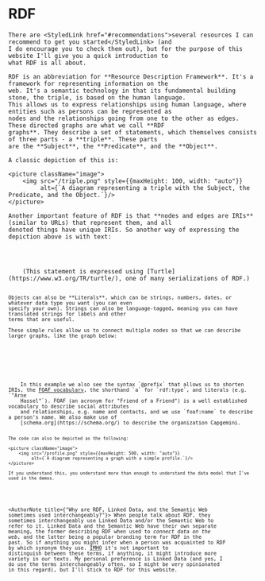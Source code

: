 
<Content>
    <h1 className="title">RDF</h1>

    There are <StyledLink href="#recommendations">several resources I can recommend to get you started</StyledLink> (and
    I do encourage you to check them out), but for the purpose of this website I'll give you a quick introduction to
    what RDF is all about.

    RDF is an abbreviation for **Resource Description Framework**. It's a framework for representing information on the
    web. It's a semantic technology in that its fundamental building stone, the triple, is based on the human language.
    This allows us to express relationships using human language, where entities such as persons can be represented as
    nodes and the relationships going from one to the other as edges. These directed graphs are what we call **RDF
    graphs**. They describe a set of statements, which themselves consists of three parts - a **triple**. These parts
    are the **Subject**, the **Predicate**, and the **Object**.

    A classic depiction of this is:

    <picture className="image">
        <img src="/triple.png" style={{maxHeight: 100, width: "auto"}}
             alt={`A diagram representing a triple with the Subject, the Predicate, and the Object.`}/>
    </picture>

    Another important feature of RDF is that **nodes and edges are IRIs** (similar to URLs) that represent them, and all
    denoted things have unique IRIs. So another way of expressing the depiction above is with text:
</Content>

<Code code={tripleTurtle} id="textTurtle" language="turtle" noCopy={true}/>

<Content>
    (This statement is expressed using [Turtle](https://www.w3.org/TR/turtle/), one of many serializations of RDF.)

    Objects can also be **Literals**, which can be strings, numbers, dates, or whatever data type you want (you can even
    specify your own). Strings can also be language-tagged, meaning you can have translated strings for labels and other
    terms that are useful.

    These simple rules allow us to connect multiple nodes so that we can describe larger graphs, like the graph below:
</Content>

<Code code={profileTurtle} id="textTurtle" language="turtle" noCopy={true}/>

<Content>
    In this example we also see the syntax `@prefix` that allows us to shorten IRIs, the <a
    href="http://xmlns.com/foaf/0.1/">FOAF vocabulary</a>, the shorthand `a` for `rdf:type`, and literals (e.g. `"Arne
    Hassel"`). FOAF (an acronym for "Friend of a Friend") is a well established vocabulary to describe social attributes
    and relationships, e.g. name and contacts, and we use `foaf:name` to describe a person's name. We also make use of
    [schema.org](https://schema.org/) to describe the organization Capgemini.

    The code can also be depicted as the following:

    <picture className="image">
        <img src="/profile.png" style={{maxHeight: 500, width: "auto"}}
             alt={`A diagram representing a graph with a simple profile.`}/>
    </picture>

    If you understand this, you understand more than enough to understand the data model that I've used in the demos.
</Content>

<AuthorNote title={"Why are RDF, Linked Data, and the Semantic Web sometimes used interchangeably?"}>
    When people talk about RDF, they sometimes interchangeably use Linked Data and/or the Semantic Web to refer to
    it. Linked Data and the Semantic Web have their own separate meaning, the former describing RDF when used to
    *connect data on the web*, and the latter being a popular branding term for RDF in the past. So if anything you
    might infer when a person was acquainted to RDF by which synonym they use. <abbr
    title="In My Honest Opinion">IMHO</abbr> it's not important to distinguish between these terms, if anything, it
    might introduce more variety in our texts. My personal preference is Linked Data (and yes, I do use the terms
    interchangeably often, so I might be very opinionated in this regard), but I'll stick to RDF for this
    website.
</AuthorNote>